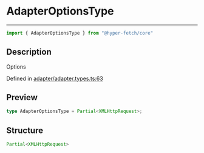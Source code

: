 

# AdapterOptionsType

<div class="api-docs__separator" data-reactroot="">

---

</div><div class="api-docs__import" data-reactroot="">

```ts
import { AdapterOptionsType } from "@hyper-fetch/core"
```

</div><div class="api-docs__section">

## Description

</div><div class="api-docs__description"><span class="api-docs__do-not-parse">

Options

</span></div><p class="api-docs__definition">

Defined in [adapter/adapter.types.ts:63](https://github.com/BetterTyped/hyper-fetch/blob/c3e2c45/packages/core/src/adapter/adapter.types.ts#L63)

</p><div class="api-docs__section">

## Preview

</div><div class="api-docs__preview type single">

```ts
type AdapterOptionsType = Partial<XMLHttpRequest>;
```

</div><div class="api-docs__section">

## Structure

</div><div class="api-docs__returns">

```ts
Partial<XMLHttpRequest>
```

</div>